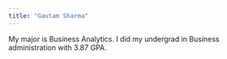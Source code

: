 ```yaml
---
title: "Gautam Sharma"
---
```


My major is Business Analytics. I did my undergrad in Business administration with 3.87 GPA. 